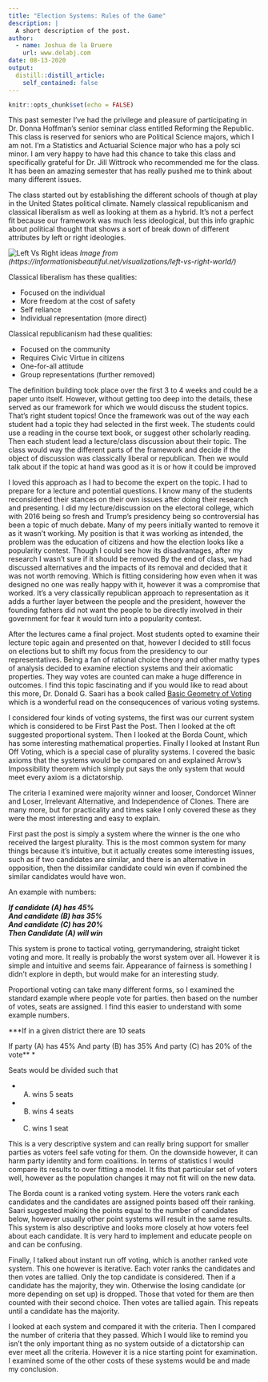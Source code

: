 ```yaml
---
title: "Election Systems: Rules of the Game"
description: |
  A short description of the post.
author:
  - name: Joshua de la Bruere
    url: www.delabj.com
date: 08-13-2020
output:
  distill::distill_article:
    self_contained: false
---
```


```r
knitr::opts_chunk$set(echo = FALSE)
```

This past semester I've had the privilege and pleasure of participating in Dr. Donna Hoffman's senior seminar class entitled Reforming the Republic. This class is reserved for seniors who are Political Science majors, which I am not. I'm a Statistics and Actuarial Science major who has a poly sci minor. I am very happy to have had this chance to take this class and specifically grateful for Dr. Jill Wittrock who recommended me for the class. It has been an amazing semester that has really pushed me to think about many different issues.



The class started out by establishing the different schools of though at play in the United States political climate. Namely classical republicanism and classical liberalism as well as looking at them as a hybrid. It's not a perfect fit because our framework was much less ideological, but this info graphic about political thought that shows a sort of break down of different attributes by left or right ideologies.

![Left Vs Right ideas](img/2552_IIB_Left_v_Right_World.png)
*Image from (https://informationisbeautiful.net/visualizations/left-vs-right-world/)*

Classical liberalism has these qualities:

+ Focused on the individual
+ More freedom at the cost of safety
+ Self reliance 
+ Individual representation (more direct)

Classical republicanism had these qualities:

+ Focused on the community
+ Requires Civic Virtue in citizens
+ One-for-all attitude
+ Group representations (further removed)

The definition building took place over the first 3 to 4 weeks and could be a paper unto itself. However, without getting too deep into the details, these served as our framework for which we would discuss the student topics. That's right student topics! Once the framework was out of the way each student had a topic they had selected in the first week. The students could use a reading in the course text book, or suggest other scholarly reading. Then each student lead a lecture/class discussion about their topic. The class would way the different parts of the framework and decide if the object of discussion was classically liberal or republican. Then we would talk about if the topic at hand was good as it is or how it could be improved

I loved this approach as I had to become the expert on the topic. I had to prepare for a lecture and potential questions. I know many of the students reconsidered their stances on their own issues after doing their research and presenting. I did my lecture/discussion on the electoral college, which with 2016 being so fresh and Trump's presidency being so controversial has been a topic of much debate. Many of my peers initially wanted to remove it as it wasn't working. My position is that it was working as intended, the problem was the education of citizens and how the election looks like a popularity contest. Though I could see how its disadvantages, after my research I wasn't sure if it should be removed  By the end of class, we had discussed alternatives and the impacts of its removal and decided that it was not worth removing. Which is fitting considering how even when it was designed no one was really happy with it, however it was a compromise that worked. It's a very classically republican approach to representation as it adds a further layer between the people and the president, however the founding fathers did not want the people to be directly involved in their government for fear it would turn into a popularity contest. 

After the lectures came a final project. Most students opted to examine their lecture topic again and presented on that, however I decided to still focus on elections but to shift my focus from the presidency to our representatives. Being a fan of rational choice theory and other mathy types of analysis decided to examine election systems and their axiomatic properties. They way votes are counted can make a huge difference in outcomes. I find this topic fascinating and if you would like to read about this more, Dr.  Donald G. Saari has a book called [Basic Geometry of Voting](https://www.springer.com/us/book/9783540600640) which is a wonderful read on the consequcences of various voting systems. 

I considered four kinds of voting systems, the first was our current system which is considered to be First Past the Post. Then I looked at the oft suggested proportional system. Then I looked at the Borda Count, which has some interesting mathematical properties. Finally I looked at Instant Run Off Voting, which is a special case of plurality systems. I covered the basic axioms that the systems would be compared on and explained Arrow's Impossibility theorem which simply put says the only system that would meet every axiom is a dictatorship. 

The criteria I examined were majority winner and looser, Condorcet Winner and Loser, Irrelevant Alternative, and Independence of Clones. There are many more, but for practicality and times sake I only covered these as they were the most interesting and easy to explain. 

First past the post is simply a system where the winner is the one who received the largest plurality. This is the most common system for many things because it's intuitive, but it actually creates some interesting issues, such as if two candidates are similar, and there is an alternative in opposition, then the dissimilar candidate could win even if combined the similar candidates would have won.

An example with numbers:

***If candidate (A) has 45% <br>
And candidate (B) has 35% <br>
And candidate (C) has 20% <br>
Then Candidate (A) will win ** *
  
This system is prone to tactical voting, gerrymandering, straight ticket voting and more. It really is probably the worst system over all. However it is simple and intuitive and seems fair. Appearance of fairness is something I didn't explore in depth, but would make for an interesting study. 

Proportional voting can take many different forms, so I examined the standard example where people vote for parties. then based on the number of votes, seats are assigned. I find this easier to understand with some example numbers.

***If in a given district there are 10 seats 

   If party (A) has 45% 
   And party (B) has 35%
   And party (C) has 20% of the vote** *
   
Seats would be divided such that
   
  + (A) wins 5 seats
  + (B) wins 4 seats
  + (C) wins 1 seat
  
This is a very descriptive system and can really bring support for smaller parties as voters feel safe voting for them. On the downside however, it can harm party identity and form coalitions. In terms of statistics I would compare its results to over fitting a model. It fits that particular set of voters well, however as the population changes it may not fit will on the new data. 

The Borda count is a ranked voting system. Here the voters rank each candidates and the candidates are assigned points based off their ranking. Saari suggested making the points equal to the number of candidates below, however usually  other point systems will result in the same results. This system is also descriptive and looks more closely at how voters feel about each candidate. It is very hard to implement and educate people on and can be confusing. 

Finally, I talked about instant run off voting, which is another ranked vote system. This one however is iterative. Each voter ranks the candidates and then votes are tallied. Only the top candidate is considered. Then if a candidate has the majority, they win. Otherwise the losing candidate (or more depending on set up) is dropped. Those that voted for them are then counted with their second choice. Then votes are tallied again. This repeats until a candidate has the majority. 

I looked at each system and compared it with the criteria. Then I compared the number of criteria that they passed. Which I would like to remind you isn't the only important thing as no system outside of a dictatorship can ever meet all the criteria. However it is a nice starting point for examination. I examined some of the other costs of these systems would be and made my conclusion. 